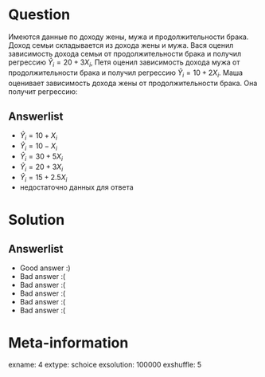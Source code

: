 Question
========
Имеются данные по доходу жены, мужа и продолжительности брака. Доход семьи складывается из дохода жены и мужа. Вася оценил зависимость дохода семьи от продолжительности брака и получил регрессию $\hat Y_i  = 20 + 3X_i$, Петя оценил зависимость дохода мужа от продолжительности брака и получил регрессию $\hat Y_i  = 10 + 2X_i$. Маша оценивает зависимость дохода жены от продолжительности брака. Она получит регрессию:


Answerlist
----------
*  $\hat Y_i  = 10+X_i$
*  $\hat Y_i  = 10-X_i$
*  $\hat Y_i  = 30+5X_i$
*  $\hat Y_i  = 20+3X_i$
*  $\hat Y_i  = 15+2.5X_i$
*  недостаточно данных для ответа

Solution
========

Answerlist
----------
*  Good answer :)
*  Bad answer :(
*  Bad answer :(
*  Bad answer :(
*  Bad answer :(
*  Bad answer :(

Meta-information
================
exname: 4
extype: schoice
exsolution: 100000
exshuffle: 5
